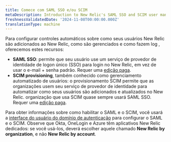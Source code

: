 ```yaml
---
title: Comece com SAML SSO e/ou SCIM
metaDescription: Introduction to New Relic's SAML SSO and SCIM user management options.
freshnessValidatedDate: '2024-11-08T00:00:00.000Z'
translationType: machine
---
```


Para configurar controles automáticos sobre como seus usuários New Relic são adicionados ao New Relic, como são gerenciados e como fazem log , oferecemos estes recursos:

* <DNT>**SAML SSO**</DNT>: permite que seu usuário use um serviço de provedor de identidade de logon único (SSO) para login no New Relic, em vez de usar o e-mail + senha padrão. Requer uma [edição paga](/docs/accounts/accounts-billing/new-relic-one-pricing-billing/new-relic-one-pricing-billing/#editions).
* <DNT>**SCIM provisioning**</DNT>, também conhecido como gerenciamento automatizado de usuários: o provisionamento SCIM permite que as organizações usem seu serviço de provedor de identidade para automatizar como seus usuários são adicionados e atualizados no New Relic. organização que usa SCIM quase sempre usará SAML SSO. Requer uma [edição paga](/docs/accounts/accounts-billing/new-relic-one-pricing-billing/new-relic-one-pricing-billing/#editions).

Para obter informações sobre como habilitar o SAML e o SCIM, você usará a [interface do usuário do domínio de autenticação](/docs/accounts/accounts-billing/new-relic-one-user-management/authentication-domains-saml-sso-scim-more) para configurar o SAML e o SCIM. Observe que Okta, OneLogin e Azure têm aplicativos New Relic dedicados: se você usá-los, deverá escolher aquele chamado **New Relic by organization**, e não **New Relic by account**.